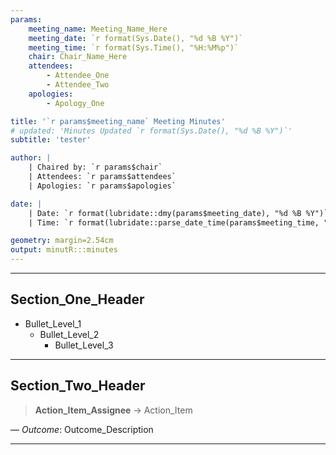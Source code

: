 ---
params:
    meeting_name: Meeting_Name_Here
    meeting_date: `r format(Sys.Date(), "%d %B %Y")`
    meeting_time: `r format(Sys.Time(), "%H:%M%p")`
    chair: Chair_Name_Here
	attendees:
		- Attendee_One
		- Attendee_Two
	apologies:
		- Apology_One

title: '`r params$meeting_name` Meeting Minutes'
# updated: 'Minutes Updated `r format(Sys.Date(), "%d %B %Y")`'
subtitle: 'tester'

author: |
	| Chaired by: `r params$chair`
	| Attendees: `r params$attendees`
	| Apologies: `r params$apologies`

date: |
	| Date: `r format(lubridate::dmy(params$meeting_date), "%d %B %Y")`
	| Time: `r format(lubridate::parse_date_time(params$meeting_time, "HM"), "%H:%M%p")`

geometry: margin=2.54cm
output: minutR:::minutes
---

***
## Section_One_Header
* Bullet_Level_1
    + Bullet_Level_2
        - Bullet_Level_3

***

## Section_Two_Header

>**Action_Item_Assignee** -> Action_Item

--- *Outcome*: Outcome_Description

***

